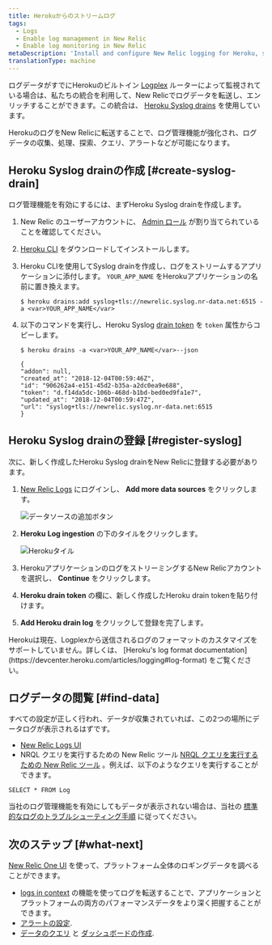 ```yaml
---
title: Herokuからのストリームログ
tags:
  - Logs
  - Enable log management in New Relic
  - Enable log monitoring in New Relic
metaDescription: 'Install and configure New Relic logging for Heroku, so you can use enhanced log management capabilities.'
translationType: machine
---
```


ログデータがすでにHerokuのビルトイン [Logplex](https://devcenter.heroku.com/articles/logplex) ルーターによって監視されている場合は、私たちの統合を利用して、New Relicでログデータを転送し、エンリッチすることができます。この統合は、 [Heroku Syslog drains](https://devcenter.heroku.com/articles/log-drains#syslog-drains) を使用しています。

HerokuのログをNew Relicに転送することで、ログ管理機能が強化され、ログデータの収集、処理、探索、クエリ、アラートなどが可能になります。

## Heroku Syslog drainの作成 [#create-syslog-drain]

ログ管理機能を有効にするには、まずHeroku Syslog drainを作成します。

1. New Relic のユーザーアカウントに、 [Admin ロール](/docs/accounts/original-accounts-billing/original-users-roles/users-roles-original-user-model/#roles) が割り当てられていることを確認してください。

2. [Heroku CLI](https://devcenter.heroku.com/articles/heroku-cli#download-and-install) をダウンロードしてインストールします。

3. Heroku CLIを使用してSyslog drainを作成し、ログをストリームするアプリケーションに添付します。 `YOUR_APP_NAME` をHerokuアプリケーションの名前に置き換えます。

   ```
   $ heroku drains:add syslog+tls://newrelic.syslog.nr-data.net:6515 -a <var>YOUR_APP_NAME</var>
   ```

4. 以下のコマンドを実行し、Heroku Syslog [drain token](https://devcenter.heroku.com/articles/log-drains#drain-tokens) を `token` 属性からコピーします。

   ```
   $ heroku drains -a <var>YOUR_APP_NAME</var>--json

   ```

   ```
   {
   "addon": null,
   "created_at": "2018-12-04T00:59:46Z",
   "id": "906262a4-e151-45d2-b35a-a2dc0ea9e688",
   "token": "d.f14da5dc-106b-468d-b1bd-bed0ed9fa1e7",
   "updated_at": "2018-12-04T00:59:47Z",
   "url": "syslog+tls://newrelic.syslog.nr-data.net:6515
   }
   ```

## Heroku Syslog drainの登録 [#register-syslog]

次に、新しく作成したHeroku Syslog drainをNew Relicに登録する必要があります。

1. [New Relic Logs](https://one.newrelic.com/launcher/logger.log-launcher) にログインし、 **Add more data sources** をクリックします。

   ![データソースの追加ボタン](./images/add-data.png "データソースの追加ボタン")

2. **Heroku** **Log ingestion** の下のタイルをクリックします。

   ![Herokuタイル](./images/heroku-tile.png "Herokuタイル")

3. HerokuアプリケーションのログをストリーミングするNew Relicアカウントを選択し、 **Continue** をクリックします。

4. **Heroku drain token** の欄に、新しく作成したHeroku drain tokenを貼り付けます。

5. **Add Heroku drain log** をクリックして登録を完了します。

<Callout variant="important">
  Herokuは現在、Logplexから送信されるログのフォーマットのカスタマイズをサポートしていません。詳しくは、 [Heroku's log format documentation](https://devcenter.heroku.com/articles/logging#log-format) をご覧ください。
</Callout>

## ログデータの閲覧 [#find-data]

すべての設定が正しく行われ、データが収集されていれば、この2つの場所にデータログが表示されるはずです。

* [New Relic Logs UI](https://one.newrelic.com/launcher/logger.log-launcher)
* NRQL クエリを実行するための New Relic ツール [NRQL クエリを実行するための New Relic ツール](/docs/chart-builder/use-chart-builder/choose-data/use-advanced-nrql-mode-specify-data) 。例えば、以下のようなクエリを実行することができます。

```
SELECT * FROM Log
```

当社のログ管理機能を有効にしてもデータが表示されない場合は、当社の [標準的なログのトラブルシューティング手順](/docs/logs/log-management/troubleshooting/no-log-data-appears-ui/) に従ってください。

## 次のステップ [#what-next]

[New Relic One UI](/docs/logs/log-management/ui-data/use-logs-ui/) を使って、プラットフォーム全体のロギングデータを調べることができます。

* [logs in context](/docs/logs/enable-log-management-new-relic/configure-logs-context/configure-logs-context-apm-agents/) の機能を使ってログを転送することで、アプリケーションとプラットフォームの両方のパフォーマンスデータをより深く把握することができます。
* [アラートの設定](/docs/alerts-applied-intelligence/new-relic-alerts/alert-conditions/create-alert-conditions/).
* [データのクエリ](/docs/query-your-data/explore-query-data/get-started/introduction-querying-new-relic-data/) と [ダッシュボードの作成](/docs/query-your-data/explore-query-data/dashboards/introduction-dashboards/).